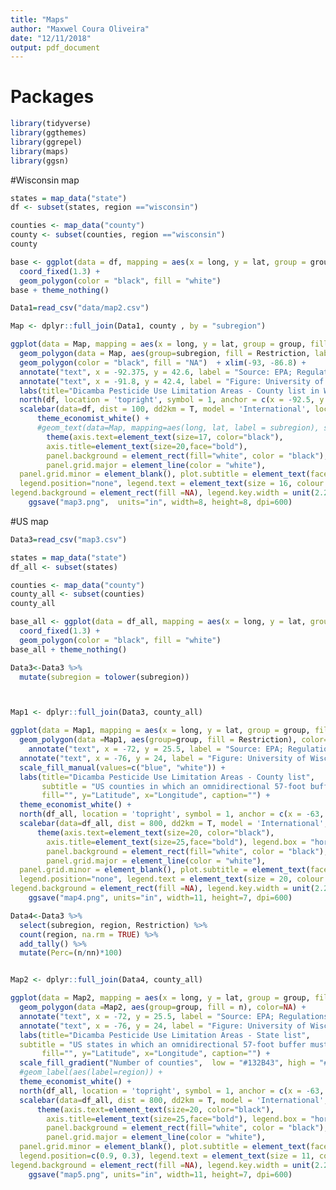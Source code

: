 ```yaml
---
title: "Maps"
author: "Maxwel Coura Oliveira"
date: "12/11/2018"
output: pdf_document
---
```


# Packages

```r
library(tidyverse)
library(ggthemes)
library(ggrepel)
library(maps)
library(ggsn)
```

#Wisconsin map


```r
states = map_data("state")
df <- subset(states, region =="wisconsin")
```

```r
counties <- map_data("county")
county <- subset(counties, region =="wisconsin")
county 
```

```r
base <- ggplot(data = df, mapping = aes(x = long, y = lat, group = group)) + 
  coord_fixed(1.3) + 
  geom_polygon(color = "black", fill = "white")
base + theme_nothing()
```


```r
Data1=read_csv("data/map2.csv")

Map <- dplyr::full_join(Data1, county , by = "subregion")
```


```r
ggplot(data = Map, mapping = aes(x = long, y = lat, group = group, fill = Restriction)) + 
  geom_polygon(data = Map, aes(group=subregion, fill = Restriction, label = subregion), color="black") + scale_fill_manual(values=c("blue", "white")) +
  geom_polygon(color = "black", fill = "NA")  + xlim(-93, -86.8) +
  annotate("text", x = -92.375, y = 42.6, label = "Source: EPA; Regulations.gov", size=3) +
  annotate("text", x = -91.8, y = 42.4, label = "Figure: University of Wisconsin-Madison WiscWeeds", size=3) +
  labs(title="Dicamba Pesticide Use Limitation Areas - County list in Wisconsin", subtitle = "Wisconsin counties in which an omnidirectional 57-foot buffer must be included in addition to the 110-foot downwind buffer for dicamba applications in dicamba-tolerant soybeans to protect endangered species",  fill="", y="Latitude", x="Longitude") +
  north(df, location = 'topright', symbol = 1, anchor = c(x = -92.5, y = 47.2)) +
  scalebar(data=df, dist = 100, dd2km = T, model = 'International', location = "topright") + 
      theme_economist_white() +
      #geom_text(data=Map, mapping=aes(long, lat, label = subregion), size=1) +
        theme(axis.text=element_text(size=17, color="black"), 
        axis.title=element_text(size=20,face="bold"), 
        panel.background = element_rect(fill="white", color = "black"), 
        panel.grid.major = element_line(color = "white"), 
  panel.grid.minor = element_blank(), plot.subtitle = element_text(face="bold", size=5.5, color="black", hjust=1.0),
  legend.position="none", legend.text = element_text(size = 16, colour = "black"), legend.key = element_rect(fill=NA), panel.border = element_rect(fill=NA,color="black", size=0.5, linetype="solid"), plot.title = element_text(face="bold", size=17, color="red", hjust=1.7) ,
legend.background = element_rect(fill =NA), legend.key.width = unit(2.2, "line"), legend.title=element_blank()) + 
    ggsave("map3.png",  units="in", width=8, height=8, dpi=600)
```




#US map



```r
Data3=read_csv("map3.csv")
```


```r
states = map_data("state")
df_all <- subset(states)
```

```r
counties <- map_data("county")
county_all <- subset(counties)
county_all
```

```r
base_all <- ggplot(data = df_all, mapping = aes(x = long, y = lat, group = group)) + 
  coord_fixed(1.3) + 
  geom_polygon(color = "black", fill = "white")
base_all + theme_nothing()

```


```r
Data3<-Data3 %>% 
  mutate(subregion = tolower(subregion))



Map1 <- dplyr::full_join(Data3, county_all)
```


```r
ggplot(data = Map1, mapping = aes(x = long, y = lat, group = group, fill = Restriction)) + 
  geom_polygon(data =Map1, aes(group=group, fill = Restriction), color="black") +
    annotate("text", x = -72, y = 25.5, label = "Source: EPA; Regulations.gov") +
  annotate("text", x = -76, y = 24, label = "Figure: University of Wisconsin-Madison WiscWeeds") +
  scale_fill_manual(values=c("blue", "white")) + 
  labs(title="Dicamba Pesticide Use Limitation Areas - County list", 
       subtitle = "US counties in which an omnidirectional 57-foot buffer must be included in addition to the 110-foot downwind buffer for dicamba applications in  dicamba-tolerant soybeans to protect endangered species", 
       fill="", y="Latitude", x="Longitude", caption="") +
  theme_economist_white() +
  north(df_all, location = 'topright', symbol = 1, anchor = c(x = -63, y = 50)) +
  scalebar(data=df_all, dist = 800, dd2km = T, model = 'International', location = "bottomleft") + 
      theme(axis.text=element_text(size=20, color="black"), 
        axis.title=element_text(size=25,face="bold"), legend.box = "horizontal",
        panel.background = element_rect(fill="white", color = "black"), 
        panel.grid.major = element_line(color = "white"), 
  panel.grid.minor = element_blank(), plot.subtitle = element_text(face="bold", size=8, color="black", hjust=1.0),
  legend.position="none", legend.text = element_text(size = 20, colour = "black"), legend.key = element_rect(fill=NA), panel.border = element_rect(fill=NA,color="black", size=0.5, linetype="solid"), plot.title = element_text(face="bold", size=20, color="red", hjust=-0.25) ,
legend.background = element_rect(fill =NA), legend.key.width = unit(2.2, "line"), legend.title=element_text(size=20, face="bold")) + 
    ggsave("map4.png", units="in", width=11, height=7, dpi=600)
```



```r
Data4<-Data3 %>% 
  select(subregion, region, Restriction) %>% 
  count(region, na.rm = TRUE) %>% 
  add_tally() %>% 
  mutate(Perc=(n/nn)*100) 


Map2 <- dplyr::full_join(Data4, county_all)
```

```r
ggplot(data = Map2, mapping = aes(x = long, y = lat, group = group, fill =n)) + 
  geom_polygon(data =Map2, aes(group=group, fill = n), color=NA) +
  annotate("text", x = -72, y = 25.5, label = "Source: EPA; Regulations.gov") +
  annotate("text", x = -76, y = 24, label = "Figure: University of Wisconsin-Madison WiscWeeds") +
  labs(title="Dicamba Pesticide Use Limitation Areas - State list", 
  subtitle = "US states in which an omnidirectional 57-foot buffer must be included in addition to the 110-foot downwind buffer for dicamba applications in dicamba-tolerant soybeans to protect endangered species", 
       fill="", y="Latitude", x="Longitude", caption="") +
  scale_fill_gradient("Number of counties",  low = "#132B43", high = "#56B1F7") +
  #geom_label(aes(label=region)) +
  theme_economist_white() +
  north(df_all, location = 'topright', symbol = 1, anchor = c(x = -63, y = 50)) +
  scalebar(data=df_all, dist = 800, dd2km = T, model = 'International', location = "bottomleft") + 
      theme(axis.text=element_text(size=20, color="black"), 
        axis.title=element_text(size=25,face="bold"), legend.box = "horizontal",
        panel.background = element_rect(fill="white", color = "black"), 
        panel.grid.major = element_line(color = "white"), 
  panel.grid.minor = element_blank(), plot.subtitle = element_text(face="bold", size=8, color="black", hjust=1.25),
  legend.position=c(0.9, 0.3), legend.text = element_text(size = 11, colour = "black"), legend.key = element_rect(fill=NA), panel.border = element_rect(fill=NA,color="black", size=0.5, linetype="solid"), plot.title = element_text(face="bold", size=20, color="red", hjust=-0.22) ,
legend.background = element_rect(fill =NA), legend.key.width = unit(2.2, "line"), legend.title=element_text(size=12, face="bold")) + 
    ggsave("map5.png", units="in", width=11, height=7, dpi=600)
```

